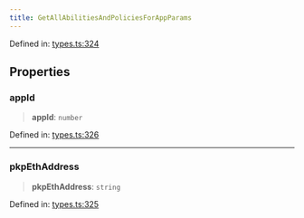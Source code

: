```yaml
---
title: GetAllAbilitiesAndPoliciesForAppParams
---
```


Defined in: [types.ts:324](https://github.com/LIT-Protocol/Vincent/blob/59bbcc58961d006596c8c80671cc1200f69f2946/packages/libs/contracts-sdk/src/types.ts#L324)

## Properties

### appId

> **appId**: `number`

Defined in: [types.ts:326](https://github.com/LIT-Protocol/Vincent/blob/59bbcc58961d006596c8c80671cc1200f69f2946/packages/libs/contracts-sdk/src/types.ts#L326)

***

### pkpEthAddress

> **pkpEthAddress**: `string`

Defined in: [types.ts:325](https://github.com/LIT-Protocol/Vincent/blob/59bbcc58961d006596c8c80671cc1200f69f2946/packages/libs/contracts-sdk/src/types.ts#L325)

